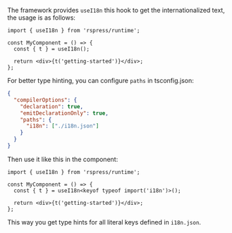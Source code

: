 The framework provides `useI18n` this hook to get the internationalized text, the usage is as follows:

```tsx
import { useI18n } from 'rspress/runtime';

const MyComponent = () => {
  const { t } = useI18n();

  return <div>{t('getting-started')}</div>;
};
```

For better type hinting, you can configure `paths` in tsconfig.json:

```json
{
  "compilerOptions": {
    "declaration": true,
    "emitDeclarationOnly": true,
    "paths": {
      "i18n": ["./i18n.json"]
    }
  }
}
```

Then use it like this in the component:

```tsx
import { useI18n } from 'rspress/runtime';

const MyComponent = () => {
  const { t } = useI18n<keyof typeof import('i18n')>();

  return <div>{t('getting-started')}</div>;
};
```

This way you get type hints for all literal keys defined in `i18n.json`.
